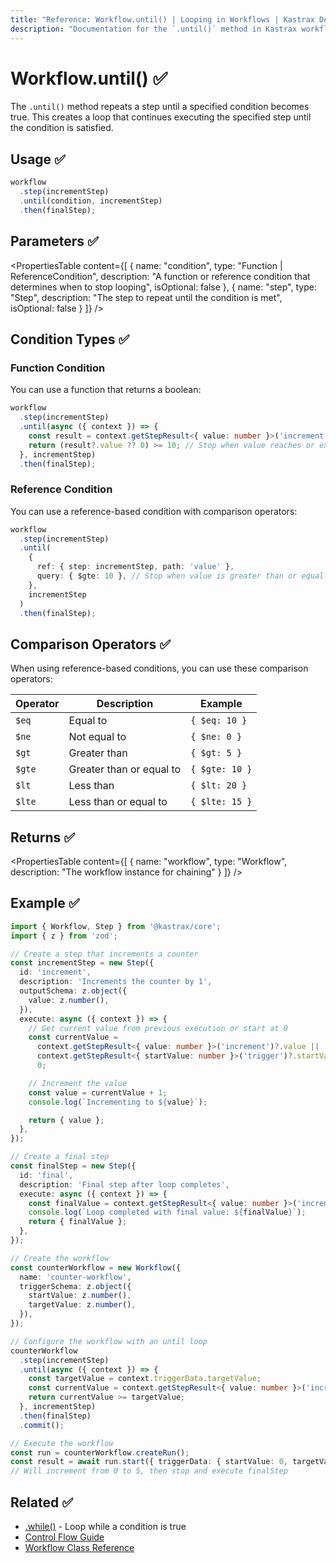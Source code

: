 ```yaml
---
title: "Reference: Workflow.until() | Looping in Workflows | Kastrax Docs"
description: "Documentation for the `.until()` method in Kastrax workflows, which repeats a step until a specified condition becomes true."
---
```


# Workflow.until() ✅

The `.until()` method repeats a step until a specified condition becomes true. This creates a loop that continues executing the specified step until the condition is satisfied.

## Usage ✅

```typescript
workflow
  .step(incrementStep)
  .until(condition, incrementStep)
  .then(finalStep);
```

## Parameters ✅

<PropertiesTable
  content={[
    {
      name: "condition",
      type: "Function | ReferenceCondition",
      description: "A function or reference condition that determines when to stop looping",
      isOptional: false
    },
    {
      name: "step",
      type: "Step",
      description: "The step to repeat until the condition is met",
      isOptional: false
    }
  ]}
/>

## Condition Types ✅

### Function Condition

You can use a function that returns a boolean:

```typescript
workflow
  .step(incrementStep)
  .until(async ({ context }) => {
    const result = context.getStepResult<{ value: number }>('increment');
    return (result?.value ?? 0) >= 10; // Stop when value reaches or exceeds 10
  }, incrementStep)
  .then(finalStep);
```

### Reference Condition

You can use a reference-based condition with comparison operators:

```typescript
workflow
  .step(incrementStep)
  .until(
    {
      ref: { step: incrementStep, path: 'value' },
      query: { $gte: 10 }, // Stop when value is greater than or equal to 10
    },
    incrementStep
  )
  .then(finalStep);
```

## Comparison Operators ✅

When using reference-based conditions, you can use these comparison operators:

| Operator | Description | Example |
|----------|-------------|---------|
| `$eq`    | Equal to    | `{ $eq: 10 }` |
| `$ne`    | Not equal to | `{ $ne: 0 }` |
| `$gt`    | Greater than | `{ $gt: 5 }` |
| `$gte`   | Greater than or equal to | `{ $gte: 10 }` |
| `$lt`    | Less than | `{ $lt: 20 }` |
| `$lte`   | Less than or equal to | `{ $lte: 15 }` |

## Returns ✅

<PropertiesTable
  content={[
    {
      name: "workflow",
      type: "Workflow",
      description: "The workflow instance for chaining"
    }
  ]}
/>

## Example ✅

```typescript
import { Workflow, Step } from '@kastrax/core';
import { z } from 'zod';

// Create a step that increments a counter
const incrementStep = new Step({
  id: 'increment',
  description: 'Increments the counter by 1',
  outputSchema: z.object({
    value: z.number(),
  }),
  execute: async ({ context }) => {
    // Get current value from previous execution or start at 0
    const currentValue =
      context.getStepResult<{ value: number }>('increment')?.value ||
      context.getStepResult<{ startValue: number }>('trigger')?.startValue ||
      0;

    // Increment the value
    const value = currentValue + 1;
    console.log(`Incrementing to ${value}`);

    return { value };
  },
});

// Create a final step
const finalStep = new Step({
  id: 'final',
  description: 'Final step after loop completes',
  execute: async ({ context }) => {
    const finalValue = context.getStepResult<{ value: number }>('increment')?.value;
    console.log(`Loop completed with final value: ${finalValue}`);
    return { finalValue };
  },
});

// Create the workflow
const counterWorkflow = new Workflow({
  name: 'counter-workflow',
  triggerSchema: z.object({
    startValue: z.number(),
    targetValue: z.number(),
  }),
});

// Configure the workflow with an until loop
counterWorkflow
  .step(incrementStep)
  .until(async ({ context }) => {
    const targetValue = context.triggerData.targetValue;
    const currentValue = context.getStepResult<{ value: number }>('increment')?.value ?? 0;
    return currentValue >= targetValue;
  }, incrementStep)
  .then(finalStep)
  .commit();

// Execute the workflow
const run = counterWorkflow.createRun();
const result = await run.start({ triggerData: { startValue: 0, targetValue: 5 } });
// Will increment from 0 to 5, then stop and execute finalStep
```

## Related ✅

- [.while()](./while.mdx) - Loop while a condition is true
- [Control Flow Guide](../../docs/workflows/control-flow.mdx)
- [Workflow Class Reference](./workflow.mdx)
